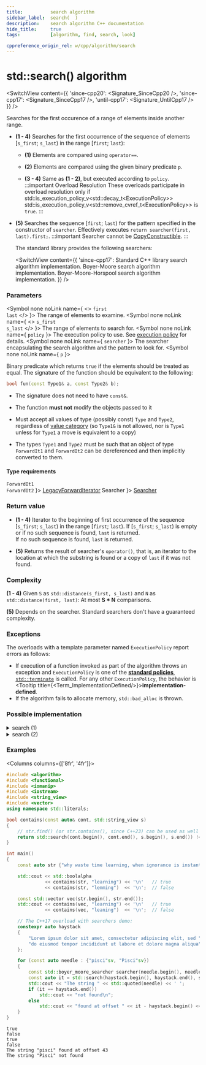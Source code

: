 ```yaml
---
title:			search algorithm
sidebar_label:	search(  )
description:	search algorithm C++ documentation
hide_title:		true
tags:			[algorithm, find, search, look]

cppreference_origin_rel: w/cpp/algorithm/search
---
```



<!-- Terms -->


<!----------------- Codes ---------------------->


# std::search() algorithm

<SwitchView content={{
  'since-cpp20': <Signature_SinceCpp20 />,
  'since-cpp17': <Signature_SinceCpp17 />,
  'until-cpp17': <Signature_UntilCpp17 />
}} />

Searches for the first occurence of a range of elements inside another range.

- **(1 - 4)** Searches for the first occurrence of the sequence of elements [`s_first`; `s_last`) in the range [`first`; `last`):

  - **(1)** Elements are compared using `operator==`.

  - **(2)** Elements are compared using the given binary predicate `p`.

  - **(3 - 4)** Same as **(1 - 2)**, but executed according to `policy`.
    :::important Overload Resolution
    These overloads participate in overload resolution only if
    <Until v='cpp20'> std::is_execution_policy_v&lt;std::decay_t&lt;ExecutionPolicy&gt;&gt; </Until> <Since v='cpp20'>std::is_execution_policy_v&lt;std::remove_cvref_t&lt;ExecutionPolicy&gt;&gt;</Since> is <code>true</code>.
    :::

- **(5)** Searches the sequence [`first`; `last`) for the pattern specified in the constructor of `searcher`.
  Effectively executes `return searcher(first, last).first;`.
  :::important
  Searcher cannot be [CopyConstructible](/docs/named_req/CopyConstructible).
  :::

	The standard library provides the following searchers:

  <SwitchView content={{
    'since-cpp17':
      <SymbolTable>
        <Symbol none linkName="#" name="default_searcher">
          Standard C++ library search algorithm implementation.
        </Symbol>
        <Symbol none linkName="#" name="boyer_moore_searcher">
          Boyer-Moore search algorithm implementation.
        </Symbol>
        <Symbol none linkName="#" name="boyer_moore_horspool_searcher">
          Boyer-Moore-Horspool search algorithm implementation.
        </Symbol>
      </SymbolTable>
  }} />

### Parameters

<SymbolTable>

  <Symbol none noLink name={ <> <code>first</code> <br/> <code>last</code> </> }>
    The range of elements to examine.
  </Symbol>
  <Symbol none noLink name={ <> <code>s_first</code> <br/> <code>s_last</code> </> }>
    The range of elements to search for.
  </Symbol>
  <Symbol none noLink name={ <code>policy</code> }>
    The execution policy to use. See <a href="#">execution policy</a> for details.
  </Symbol>
  <Symbol none noLink name={ <code>searcher</code> }>
    The searcher encapsulating the search algorithm and the pattern to look for.
  </Symbol>
  <Symbol none noLink name={ <code>p</code> }>

Binary predicate which returns `true` if the elements should be treated as equal.
The signature of the function should be equivalent to the following:
```cpp
bool fun(const Type1& a, const Type2& b);
```
- The signature does not need to have `const&`.
- The function **must not** modify the objects passed to it
- Must accept all values of type (possibly const) `Type` and `Type2`, regardless of [value category](#) (so `Type1&` is not allowed, <Since v='cpp11'>nor is <code>Type1</code> unless for <code>Type1</code> a move is equivalent to a copy</Since>)
- The types `Type1` and `Type2` must be such that an object of type `ForwardIt1` and `ForwardIt2` can be dereferenced and then implicitly converted to them.


  </Symbol>

</SymbolTable>

#### Type requirements

<SymbolTable>
  <Symbol none noLink name={ <> <code>ForwardIt1</code> <br/> <code>ForwardIt2</code> </> }>
    <a href="/docs/named_req/LegacyForwardIterator">LegacyForwardIterator</a>
  </Symbol>
  <Symbol none noLink name={ <code>Searcher</code> }>
    <a href="/docs/named_req/Searcher">Searcher</a>
  </Symbol>
</SymbolTable>

### Return value

- **(1 - 4)** Iterator to the beginning of first occurrence of the sequence [`s_first`; `s_last`) in the range [`first`; `last`).
	<Since v='cpp11'> If [<code>s_first</code>; <code>s_last</code>) is empty or if no such sequence is found, <code>last</code> is returned. </Since>
	<br/>
	<Until v='cpp11'> If no such sequence is found, <code>last</code> is returned. </Until>

- **(5)** Returns the result of searcher's `operator()`, that is, an iterator to the location at which the substring is found or a copy of `last` if it was not found.

### Complexity


**(1 - 4)** Given `S` as `std::distance(s_first, s_last)` and `N` as `std::distance(first, last)`:
	At most **S * N** comparisons.

**(5)** Depends on the searcher. Standard searchers don't have a guaranteed complexity.

### Exceptions

The overloads with a template parameter named `ExecutionPolicy` report errors as follows:
- If execution of a function invoked as part of the algorithm throws an exception and `ExecutionPolicy` is one of the [**standard policies**](#), [`std::terminate`](#) is called.
	For any other `ExecutionPolicy`, the behavior is <Tooltip title={<Term_ImplementationDefined/>}>**implementation-defined**</Tooltip>.
- If the algorithm fails to allocate memory, `std::bad_alloc` is thrown.

### Possible implementation

<details>
<summary>search (1)</summary>

```cpp
template<class ForwardIt1, class ForwardIt2>
constexpr ForwardIt1 search(ForwardIt1 first, ForwardIt1 last,
                            ForwardIt2 s_first, ForwardIt2 s_last)
{
    while (true)
    {
        ForwardIt1 it = first;
        for (ForwardIt2 s_it = s_first; ; ++it, ++s_it)
        {
            if (s_it == s_last)
                return first;
            if (it == last)
                return last;
            if (!(*it == *s_it))
                break;
        }
        ++first;
    }
}
```

</details>

<details>
<summary>search (2)</summary>

```cpp
template<class ForwardIt1, class ForwardIt2, class BinaryPredicate>
constexpr ForwardIt1 search(ForwardIt1 first, ForwardIt1 last,
                            ForwardIt2 s_first, ForwardIt2 s_last,
                            BinaryPredicate p)
{
    while (true)
    {
        ForwardIt1 it = first;
        for (ForwardIt2 s_it = s_first; ; ++it, ++s_it)
        {
            if (s_it == s_last)
                return first;
            if (it == last)
                return last;
            if (!p(*it, *s_it))
                break;
        }
        ++first;
    }
}
```

</details>

### Examples

<Columns columns={['8fr', '4fr']}>
<div>

```cpp title='Main.cpp' showLineNumbers
#include <algorithm>
#include <functional>
#include <iomanip>
#include <iostream>
#include <string_view>
#include <vector>
using namespace std::literals;

bool contains(const auto& cont, std::string_view s)
{
    // str.find() (or str.contains(), since C++23) can be used as well
    return std::search(cont.begin(), cont.end(), s.begin(), s.end()) != cont.end();
}

int main()
{
    const auto str {"why waste time learning, when ignorance is instantaneous?"sv};

    std::cout << std::boolalpha
              << contains(str, "learning") << '\n'   // true
              << contains(str, "lemming")  << '\n';  // false

    const std::vector vec(str.begin(), str.end());
    std::cout << contains(vec, "learning") << '\n'   // true
              << contains(vec, "leaning")  << '\n';  // false

    // The C++17 overload with searchers demo:
    constexpr auto haystack
    {
        "Lorem ipsum dolor sit amet, consectetur adipiscing elit, sed "
        "do eiusmod tempor incididunt ut labore et dolore magna aliqua"sv
    };

    for (const auto needle : {"pisci"sv, "Pisci"sv})
    {
        const std::boyer_moore_searcher searcher(needle.begin(), needle.end());
        const auto it = std::search(haystack.begin(), haystack.end(), searcher);
        std::cout << "The string " << std::quoted(needle) << ' ';
        if (it == haystack.end())
            std::cout << "not found\n";
        else
            std::cout << "found at offset " << it - haystack.begin() << '\n';
    }
}
```

</div>
<div>

```plaintext title="Output"
true
false
true
false
The string "pisci" found at offset 43
The string "Pisci" not found
```

</div>
</Columns>
